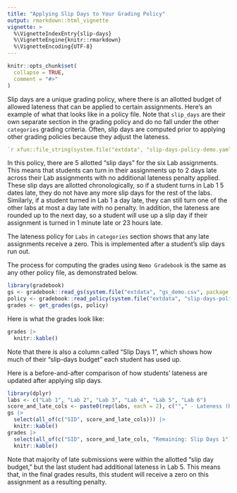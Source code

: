 ```yaml
---
title: "Applying Slip Days to Your Grading Policy"
output: rmarkdown::html_vignette
vignette: >
  %\VignetteIndexEntry{slip-days}
  %\VignetteEngine{knitr::rmarkdown}
  %\VignetteEncoding{UTF-8}
---
```


```r
knitr::opts_chunk$set(
  collapse = TRUE,
  comment = "#>"
)
```

Slip days are a unique grading policy, where there is an allotted budget of allowed lateness that can be applied to certain assignments. Here's an example of what that looks like in a policy file. Note that `slip_days` are their own separate section in the grading policy and do no fall under the other `categories` grading criteria. Often, slip days are computed prior to applying other grading policies because they adjust the lateness.
```yaml
`r xfun::file_string(system.file("extdata", "slip-days-policy-demo.yaml", package = "gradebook"))`

```
In this policy, there are 5 allotted "slip days" for the six Lab assignments. This means that students can turn in their assignments up to 2 days late across their Lab assignments with no additional lateness penalty applied. These slip days are allotted chronologically, so if a student turns in Lab 1 5 dates late, they do not have any more slip days for the rest of the labs. Similarly, if a student turned in Lab 1 a day late, they can still turn one of the other labs at most a day late with no penalty. In addition, the lateness are rounded up to the next day, so a student will use up a slip day if their assignment is turned in 1 minute late or 23 hours late.

The lateness policy for `Labs` in `categories` section shows that any late assignments receive a zero. This is implemented after a student's slip days run out.

The process for computing the grades using `Nemo Gradebook` is the same as any other policy file, as demonstrated below.
```r
library(gradebook)
gs <- gradebook::read_gs(system.file("extdata", "gs_demo.csv", package = "gradebook"))
policy <- gradebook::read_policy(system.file("extdata", "slip-days-policy-demo.yaml", package = "gradebook"))
grades <- get_grades(gs, policy)
```

Here is what the grades look like:
```r
grades |>
  knitr::kable()
```

Note that there is also a column called "Slip Days 1", which shows how much of their "slip-days budget" each student has used up.

Here is a before-and-after comparison of how students' lateness are updated after applying slip days.
```r
library(dplyr)
labs <- c("Lab 1", "Lab 2", "Lab 3", "Lab 4", "Lab 5", "Lab 6")
score_and_late_cols <- paste0(rep(labs, each = 2), c(""," - Lateness (H:M:S)"))
gs |>
  select(all_of(c("SID", score_and_late_cols))) |>
  knitr::kable()
grades |>
  select(all_of(c("SID", score_and_late_cols, "Remaining: Slip Days 1")))|>
  knitr::kable()
```
Note that majority of late submissions were within the allotted "slip day budget," but the last student had additional lateness in Lab 5. This means that, in the final grades results, this student will receive a zero on this assignment as a resulting penalty.
